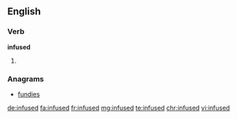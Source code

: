 ==English==

===Verb===
'''infused'''

# {{en-past of|infuse}}

===Anagrams===
* [[fundies#English|fundies]]

[[de:infused]]
[[fa:infused]]
[[fr:infused]]
[[mg:infused]]
[[te:infused]]
[[chr:infused]]
[[vi:infused]]